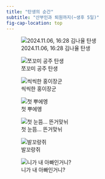 ```yaml
---
title: "탄생의 순간"
subtitle: "산부인과 퇴원까지(~생후 5일)"
fig-cap-location: top
---
```


::: {layout-ncol="2"}
![2024.11.06, 16:28 김나율 탄생](images/1.jpeg)

![쪼꼬미 공주 탄생](images/2.jpeg)

![씩씩한 홍이장군](images/3.jpeg)

![첫 뿌에엥](images/4.jpeg)

![첫 눈뜸... 뜬거맞뉘](images/5.jpeg)

![발꼬랑쥐](images/6.jpeg)

![니가 내 아빠인거니?](images/7.jpeg)
:::